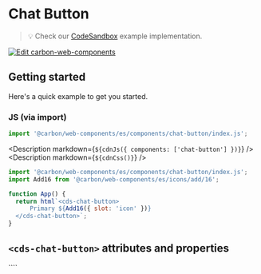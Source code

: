 
# Chat Button

> 💡 Check our
> [CodeSandbox](https://codesandbox.io/s/github/carbon-design-system/carbon-for-ibm-dotcom/tree/main/packages/carbon-web-components/examples/codesandbox/basic/components/chat-button)
> example implementation.

[![Edit carbon-web-components](https://codesandbox.io/static/img/play-codesandbox.svg)](https://codesandbox.io/s/github/carbon-design-system/carbon-for-ibm-dotcom/tree/main/packages/carbon-web-components/examples/codesandbox/basic/components/chat-button)

## Getting started

Here's a quick example to get you started.

### JS (via import)

```javascript
import '@carbon/web-components/es/components/chat-button/index.js';
```

<Description markdown={`${cdnJs({ components: ['chat-button'] })}`} />
<Description markdown={`${cdnCss()}`} />

```javascript
import '@carbon/web-components/es/components/chat-button/index.js';
import Add16 from '@carbon/web-components/es/icons/add/16';

function App() {
  return html`<cds-chat-button>
      Primary ${Add16({ slot: 'icon' })}
  </cds-chat-button>`;
}
```

## `<cds-chat-button>` attributes and properties

<Props of="cds-chat-button" />
````
